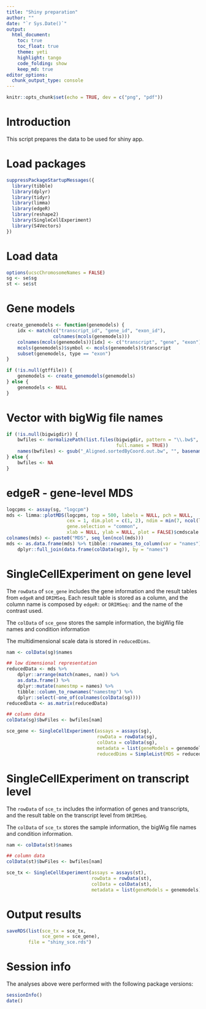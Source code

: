 ```yaml
---
title: "Shiny preparation"
author: ""
date: "`r Sys.Date()`"
output: 
  html_document:
    toc: true
    toc_float: true
    theme: yeti
    highlight: tango
    code_folding: show
    keep_md: true
editor_options: 
  chunk_output_type: console
---
```


```r
knitr::opts_chunk$set(echo = TRUE, dev = c("png", "pdf"))
```

# Introduction

This script prepares the data to be used for shiny app. 

# Load packages

```r
suppressPackageStartupMessages({
  library(tibble)
  library(dplyr)
  library(tidyr)
  library(limma)
  library(edgeR)
  library(reshape2)
  library(SingleCellExperiment)
  library(S4Vectors)
})
```

# Load data

```r
options(ucscChromosomeNames = FALSE)
sg <- se$sg
st <- se$st
```

# Gene models

```r
create_genemodels <- function(genemodels) {
    idx <- match(c("transcript_id", "gene_id", "exon_id"), 
                 colnames(mcols(genemodels)))
    colnames(mcols(genemodels))[idx] <- c("transcript", "gene", "exon")
    mcols(genemodels)$symbol <- mcols(genemodels)$transcript
    subset(genemodels, type == "exon")
}

if (!is.null(gtffile)) {
    genemodels <- create_genemodels(genemodels)
} else {
    genemodels <- NULL
}
```

# Vector with bigWig file names 

```r
if (!is.null(bigwigdir)) {
    bwfiles <- normalizePath(list.files(bigwigdir, pattern = "\\.bw$", 
                                        full.names = TRUE))
    names(bwfiles) <- gsub("_Aligned.sortedByCoord.out.bw", "", basename(bwfiles))
} else {
    bwfiles <- NA
}
```

# edgeR - gene-level MDS

```r
logcpms <- assay(sg, "logcpm")
mds <- limma::plotMDS(logcpms, top = 500, labels = NULL, pch = NULL,
                      cex = 1, dim.plot = c(1, 2), ndim = min(7, ncol(logcpms) - 1),
                      gene.selection = "common",
                      xlab = NULL, ylab = NULL, plot = FALSE)$cmdscale.out
colnames(mds) <- paste0("MDS", seq_len(ncol(mds)))
mds <- as.data.frame(mds) %>% tibble::rownames_to_column(var = "names") %>%
    dplyr::full_join(data.frame(colData(sg)), by = "names")
```

# SingleCellExperiment on gene level

The `rowData` of `sce_gene` includes the gene information and the result tables
from `edgeR` and `DRIMSeq`. Each result table is stored as a column, and the
column name is composed by `edgeR:` or `DRIMSeq:` and the name of the contrast
used. 

The `colData` of `sce_gene` stores the sample information, the bigWig file names
and condition information

The multidimensional scale data is stored in `reducedDims`.

```r
nam <- colData(sg)$names

## low dimensional representation
reducedData <- mds %>%
    dplyr::arrange(match(names, nam)) %>%
    as.data.frame() %>% 
    dplyr::mutate(namestmp = names) %>%
    tibble::column_to_rownames("namestmp") %>%
    dplyr::select(-one_of(colnames(colData(sg))))
reducedData <- as.matrix(reducedData)

## column data
colData(sg)$bwFiles <- bwfiles[nam]

sce_gene <- SingleCellExperiment(assays = assays(sg), 
                                 rowData = rowData(sg),
                                 colData = colData(sg),
                                 metadata = list(geneModels = genemodels),
                                 reducedDims = SimpleList(MDS = reducedData))
```

# SingleCellExperiment on transcript level

The `rowData` of `sce_tx` includes the information of genes and transcripts,
and the result table on the transcript level from `DRIMSeq`.

The `colData` of `sce_tx` stores the sample information, the bigWig file names
and condition information.

```r
nam <- colData(st)$names

## column data
colData(st)$bwFiles <- bwfiles[nam]

sce_tx <- SingleCellExperiment(assays = assays(st), 
                               rowData = rowData(st),
                               colData = colData(st),
                               metadata = list(geneModels = genemodels))
```

# Output results

```r
saveRDS(list(sce_tx = sce_tx, 
             sce_gene = sce_gene),
        file = "shiny_sce.rds")
```

# Session info

The analyses above were performed with the following package versions:

```r
sessionInfo()
date()
```

